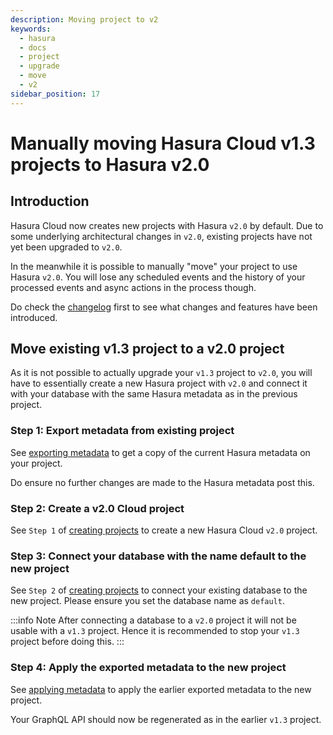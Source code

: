 ```yaml
---
description: Moving project to v2
keywords:
  - hasura
  - docs
  - project
  - upgrade
  - move
  - v2
sidebar_position: 17
---
```


# Manually moving Hasura Cloud v1.3 projects to Hasura v2.0

## Introduction

Hasura Cloud now creates new projects with Hasura `v2.0` by default. Due
to some underlying architectural changes in `v2.0`, existing projects
have not yet been upgraded to `v2.0`.

In the meanwhile it is possible to manually "move" your project to use
Hasura `v2.0`. You will lose any scheduled events and the history of
your processed events and async actions in the process though.

Do check the
[changelog](https://github.com/hasura/graphql-engine/releases) first to
see what changes and features have been introduced.

## Move existing v1.3 project to a v2.0 project

As it is not possible to actually upgrade your `v1.3` project to `v2.0`,
you will have to essentially create a new Hasura project with `v2.0` and
connect it with your database with the same Hasura metadata as in the
previous project.

### Step 1: Export metadata from existing project

See [exporting metadata](/graphql/core/migrations/manage-metadata.mdx) to get a copy of the
current Hasura metadata on your project.

Do ensure no further changes are made to the Hasura metadata post this.

### Step 2: Create a v2.0 Cloud project

See `Step 1` of [creating projects](/graphql/cloud/projects/create.mdx) to create a new
Hasura Cloud `v2.0` project.

### Step 3: Connect your database with the name **default** to the new project

See `Step 2` of [creating projects](/graphql/cloud/projects/create.mdx) to connect your
existing database to the new project. Please ensure you set the database
name as `default`.

:::info Note
After connecting a database to a `v2.0` project it will not be usable
with a `v1.3` project. Hence it is recommended to stop your `v1.3`
project before doing this.
:::

### Step 4: Apply the exported metadata to the new project

See [applying metadata](/graphql/core/migrations/manage-metadata.mdx) to apply the earlier
exported metadata to the new project.

Your GraphQL API should now be regenerated as in the earlier `v1.3`
project.
